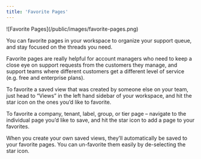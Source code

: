```yaml
---
title: 'Favorite Pages'
---
```


<Frame>![Favorite Pages](/public/images/favorite-pages.png)</Frame>

You can favorite pages in your workspace to organize your support queue, and stay focused on the threads you need.

Favorite pages are really helpful for account managers who need to keep a close eye on support requests from the customers they manage, and support teams where different customers get a different level of service (e.g. free and enterprise plans). 

To favorite a saved view that was created by someone else on your team, just head to “Views” in the left hand sidebar of your workspace, and hit the star icon on the ones you’d like to favorite. 

To favorite a company, tenant, label, group, or tier page – navigate to the individual page you’d like to save, and hit the star icon to add a page to your favorites. 

When you create your own saved views, they’ll automatically be saved to your favorite pages. You can un-favorite them easily by de-selecting the star icon. 
